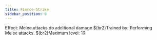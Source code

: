 ```yaml
---
title: Fierce Strike
sidebar_position: 0
---
```



Effect: Melee attacks do additional damage $(br2)Trained by: Performing Melee attacks. $(br2)Maximum level: 10
